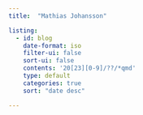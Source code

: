 ```yaml
---
title:  "Mathias Johansson"

listing:
  - id: blog
    date-format: iso
    filter-ui: false
    sort-ui: false
    contents: '20[23][0-9]/??/*qmd'
    type: default
    categories: true
    sort: "date desc"

---
```



:::{#he}


:::
